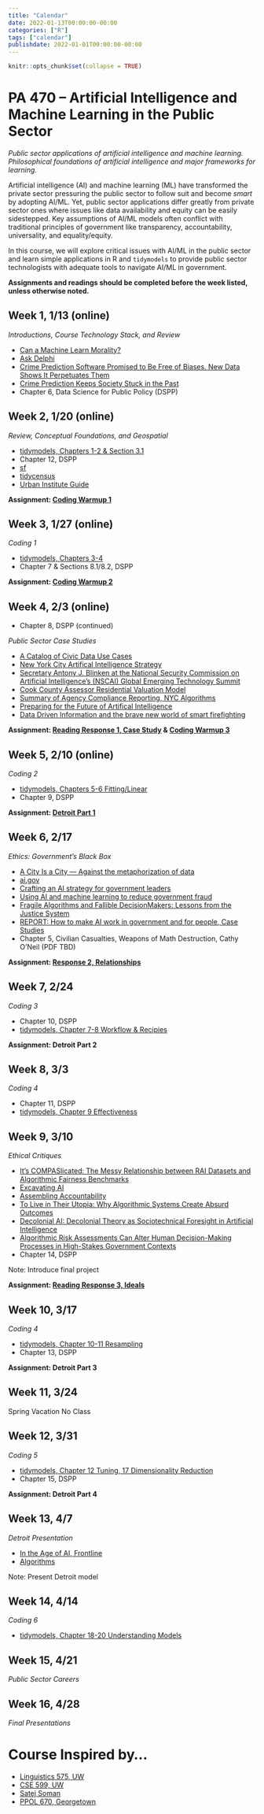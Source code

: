 ```yaml
---
title: "Calendar"
date: 2022-01-13T00:00:00-00:00
categories: ["R"]
tags: ["calendar"]
publishdate: 2022-01-01T00:00:00-00:00
---
```


```r
knitr::opts_chunk$set(collapse = TRUE)
```

# PA 470 – Artificial Intelligence and Machine Learning in the Public Sector

*Public sector applications of artificial intelligence and machine learning. Philosophical foundations of artificial intelligence and major frameworks for learning.*

Artificial intelligence (AI) and machine learning (ML) have transformed the private sector pressuring the public sector to follow suit and become *smart* by adopting AI/ML. 
Yet, public sector applications differ greatly from private sector ones where issues like data availability and equity can be easily sidestepped.
Key assumptions of AI/ML models often conflict with traditional principles of government like transparency, accountability, universality, and equality/equity. 

In this course, we will explore critical issues with AI/ML in the public sector and learn simple applications in R and `tidymodels` to provide public sector technologists with adequate tools to navigate AI/ML in government.

**Assignments and readings should be completed before the week listed, unless otherwise noted.**

## Week 1, 1/13 (online)

*Introductions, Course Technology Stack, and Review*

- [Can a Machine Learn Morality?](https://www.nytimes.com/2021/11/19/technology/can-a-machine-learn-morality.html)
- [Ask Delphi](https://delphi.allenai.org/?a1=Women+are+better+than+men.)
- [Crime Prediction Software Promised to Be Free of Biases. New Data Shows It Perpetuates Them](https://themarkup.org/prediction-bias/2021/12/02/crime-prediction-software-promised-to-be-free-of-biases-new-data-shows-it-perpetuates-them)
- [Crime Prediction Keeps Society Stuck in the Past](https://www.wired.com/story/crime-prediction-racist-history/)
- Chapter 6, Data Science for Public Policy (DSPP)

## Week 2, 1/20 (online)

*Review, Conceptual Foundations, and Geospatial*

- [tidymodels, Chapters 1-2 & Section 3.1](https://www.tmwr.org/index.html)
- Chapter 12, DSPP
- [sf](https://r-spatial.github.io/sf/)
- [tidycensus](https://walker-data.com/tidycensus/)
- [Urban Institute Guide](https://urbaninstitute.github.io/r-at-urban/mapping.html#Introduction)

**Assignment: [Coding Warmup 1](/coding-warmup-1)**

## Week 3, 1/27 (online)

*Coding 1*

- [tidymodels, Chapters 3-4](https://www.tmwr.org/index.html)
- Chapter 7 & Sections 8.1/8.2, DSPP

**Assignment: [Coding Warmup 2](/coding-warmup-2)**

## Week 4, 2/3 (online)

- Chapter 8, DSPP (continued)

*Public Sector Case Studies*

- [A Catalog of Civic Data Use Cases](https://datasmart.ash.harvard.edu/news/article/how-can-data-and-analytics-be-used-to-enhance-city-operations-723)
- [New York City Artifical Intelligence Strategy](https://www1.nyc.gov/assets/cto/downloads/ai-strategy/nyc_ai_strategy.pdf)
- [Secretary Antony J. Blinken at the National Security Commission on Artificial Intelligence’s (NSCAI) Global Emerging Technology Summit](https://www.state.gov/secretary-antony-j-blinken-at-the-national-security-commission-on-artificial-intelligences-nscai-global-emerging-technology-summit/)
- [Cook County Assessor Residential Valuation Model](https://gitlab.com/ccao-data-science---modeling/models/ccao_res_avm)
- [Summary of Agency Compliance Reporting, NYC Algorithms](https://www1.nyc.gov/assets/ampo/downloads/pdf/AMPO-CY-2020-Agency-Compliance-Reporting.pdf)
- [Preparing for the Future of Artifical Intelligence](https://obamawhitehouse.archives.gov/sites/default/files/whitehouse_files/microsites/ostp/NSTC/preparing_for_the_future_of_ai.pdf)
- [Data Driven Information and the brave new world of smart firefighting](https://www.nfpa.org/-/media/Files/News-and-Research/Resources/Research-Foundation/Current-projects/Smart-FF/SmartFFNFPAJournalDataDriven.ashx)

**Assignment: [Reading Response 1, Case Study](/reading-response-1) & [Coding Warmup 3](/coding-warmup-3)**

## Week 5, 2/10 (online)

*Coding 2*

- [tidymodels, Chapters 5-6 Fitting/Linear](https://www.tmwr.org/index.html)
- Chapter 9, DSPP

**Assignment: [Detroit Part 1](/detroit-1)**

## Week 6, 2/17

*Ethics: Government's Black Box*

- [A City Is a City — Against the metaphorization of data](https://everestpipkin.medium.com/a-city-is-a-city-against-the-metaphorization-of-data-2139be087a71)
- [ai.gov](https://www.ai.gov/)
- [Crafting an AI strategy for government leaders](https://www2.deloitte.com/us/en/insights/industry/public-sector/ai-strategy-for-government-leaders.html)
- [Using AI and machine learning to reduce government fraud](https://www.brookings.edu/research/using-ai-and-machine-learning-to-reduce-government-fraud/)
- [Fragile Algorithms and Fallible DecisionMakers: Lessons from the Justice System](https://pubs.aeaweb.org/doi/pdfplus/10.1257/jep.35.4.71)
- [REPORT: How to make AI work in government and for people, Case Studies](https://www.centreforpublicimpact.org/insights/how-to-make-ai-work-in-government-and-for-people)
- Chapter 5, Civilian Casualties, Weapons of Math Destruction, Cathy O'Neil (PDF TBD)

**Assignment: [Response 2, Relationships](reading-response-2)**

## Week 7, 2/24

*Coding 3*

- Chapter 10, DSPP
- [tidymodels, Chapter 7-8 Workflow & Recipies](https://www.tmwr.org/index.html)

**Assignment: Detroit Part 2**

## Week 8, 3/3

*Coding 4*

- Chapter 11, DSPP
- [tidymodels, Chapter 9 Effectiveness](https://www.tmwr.org/index.html)

## Week 9, 3/10

*Ethical Critiques*

- [It's COMPASlicated: The Messy Relationship between RAI Datasets and Algorithmic Fairness Benchmarks](https://arxiv.org/abs/2106.05498)
- [Excavating AI](https://excavating.ai/)
- [Assembling Accountability](https://datasociety.net/wp-content/uploads/2021/06/Assembling-Accountability.pdf)
- [To Live in Their Utopia: Why Algorithmic Systems Create Absurd Outcomes](https://ali-alkhatib.com/papers/chi/utopia/utopia.pdf)
- [Decolonial AI: Decolonial Theory as Sociotechnical Foresight in Artificial Intelligence](https://arxiv.org/pdf/2007.04068.pdf)
- [Algorithmic Risk Assessments Can Alter Human Decision-Making Processes in High-Stakes Government Contexts](https://www.benzevgreen.com/wp-content/uploads/2021/08/21-cscw.pdf)
- Chapter 14, DSPP

Note: Introduce final project

**Assignment: [Reading Response 3, Ideals](reading-response-3)**

## Week 10, 3/17

*Coding 4*

- [tidymodels, Chapter 10-11 Resampling](https://www.tmwr.org/index.html)
- Chapter 13, DSPP

**Assignment: Detroit Part 3**


## Week 11, 3/24

Spring Vacation No Class

## Week 12, 3/31

*Coding 5*

- [tidymodels, Chapter 12 Tuning, 17 Dimensionality Reduction](https://www.tmwr.org/index.html)
- Chapter 15, DSPP

**Assignment: Detroit Part 4**

## Week 13, 4/7

*Detroit Presentation*

- [In the Age of AI, Frontline](https://www.youtube.com/watch?v=5dZ_lvDgevk)
- [Algorithms](https://github.com/TheAlgorithms/Python)

Note: Present Detroit model

## Week 14, 4/14

*Coding 6*

- [tidymodels, Chapter 18-20 Understanding Models](https://www.tmwr.org/index.html)

## Week 15, 4/21

*Public Sector Careers*

## Week 16, 4/28

*Final Presentations*

# Course Inspired by...

- [Linguistics 575, UW](https://faculty.washington.edu/ebender/2021_575/#foundations)
- [CSE 599, UW](https://uw-cse599p.github.io/calendar/)
- [Satej Soman](https://satejsoman.com/#/)
- [PPOL 670, Georgetown](https://github.com/SigmaMonstR/data-science)
